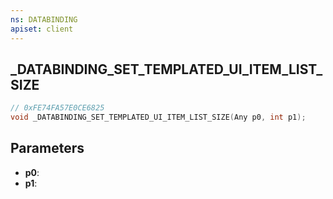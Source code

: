 ```yaml
---
ns: DATABINDING
apiset: client
---
```

## _DATABINDING_SET_TEMPLATED_UI_ITEM_LIST_SIZE

```c
// 0xFE74FA57E0CE6825
void _DATABINDING_SET_TEMPLATED_UI_ITEM_LIST_SIZE(Any p0, int p1);
```


## Parameters
* **p0**:
* **p1**: